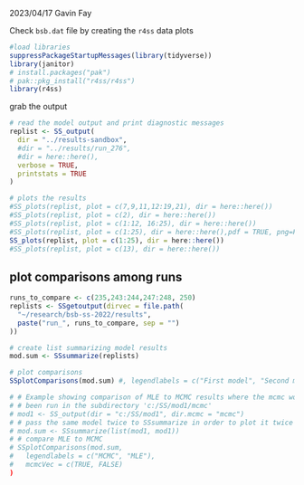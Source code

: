 
2023/04/17
Gavin Fay

Check `bsb.dat` file by creating the `r4ss` data plots


```r
#load libraries
suppressPackageStartupMessages(library(tidyverse))
library(janitor)
# install.packages("pak")
# pak::pkg_install("r4ss/r4ss")
library(r4ss)
```

grab the output

```r
# read the model output and print diagnostic messages
replist <- SS_output(
  dir = "../results-sandbox",
  #dir = "../results/run_276",
  #dir = here::here(),
  verbose = TRUE,
  printstats = TRUE
)
```


```r
# plots the results
#SS_plots(replist, plot = c(7,9,11,12:19,21), dir = here::here())
#SS_plots(replist, plot = c(2), dir = here::here())
#SS_plots(replist, plot = c(1:12, 16:25), dir = here::here())
#SS_plots(replist, plot = c(1:25), dir = here::here(),pdf = TRUE, png=FALSE)
SS_plots(replist, plot = c(1:25), dir = here::here())
#SS_plots(replist, plot = c(13), dir = here::here())
```


## plot comparisons among runs
```r
runs_to_compare <- c(235,243:244,247:248, 250)
replists <- SSgetoutput(dirvec = file.path(
  "~/research/bsb-ss-2022/results", 
  paste("run_", runs_to_compare, sep = "")
))

# create list summarizing model results
mod.sum <- SSsummarize(replists)

# plot comparisons
SSplotComparisons(mod.sum) #, legendlabels = c("First model", "Second model"))

# # Example showing comparison of MLE to MCMC results where the mcmc would have
# # been run in the subdirectory 'c:/SS/mod1/mcmc'
# mod1 <- SS_output(dir = "c:/SS/mod1", dir.mcmc = "mcmc")
# # pass the same model twice to SSsummarize in order to plot it twice
# mod.sum <- SSsummarize(list(mod1, mod1))
# # compare MLE to MCMC
# SSplotComparisons(mod.sum,
#   legendlabels = c("MCMC", "MLE"),
#   mcmcVec = c(TRUE, FALSE)
)

```



